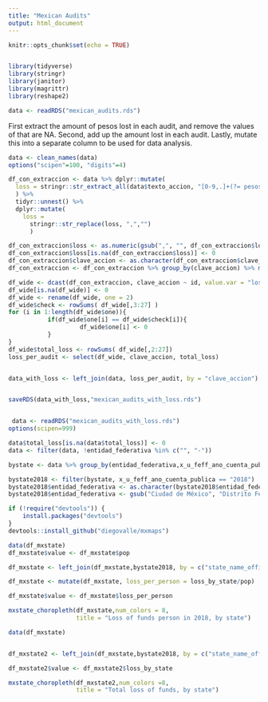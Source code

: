 ```yaml
---
title: "Mexican Audits"
output: html_document
---
```


```r
knitr::opts_chunk$set(echo = TRUE)


library(tidyverse)
library(stringr)
library(janitor)
library(magrittr)
library(reshape2)
```


```r

data <- readRDS("mexican_audits.rds")

```

First extract the amount of pesos lost in each audit, and remove the values of that are NA. Second, add up the amount lost in each audit. Lastly, mutate this into a separate column to be used for data analysis.


```r
data <- clean_names(data)
options("scipen"=100, "digits"=4)

df_con_extraccion <- data %>% dplyr::mutate(
  loss = stringr::str_extract_all(data$texto_accion, "[0-9,.]+(?= pesos)")
  ) %>%
  tidyr::unnest() %>%
  dplyr::mutate(
    loss =
      stringr::str_replace(loss, ",","") 
      )

df_con_extraccion$loss <- as.numeric(gsub(",", "", df_con_extraccion$loss, fixed = TRUE))
df_con_extraccion$loss[is.na(df_con_extraccion$loss)] <- 0
df_con_extraccion$clave_accion <- as.character(df_con_extraccion$clave_accion)
df_con_extraccion <- df_con_extraccion %>% group_by(clave_accion) %>% mutate(id = 1:n())

df_wide <- dcast(df_con_extraccion, clave_accion ~ id, value.var = "loss")
df_wide[is.na(df_wide)] <- 0
df_wide <- rename(df_wide, one = 2)
df_wide$check <- rowSums( df_wide[,3:27] )
for (i in 1:length(df_wide$one)){
           if(df_wide$one[i] == df_wide$check[i]){        
                    df_wide$one[i] <- 0              
           }
}
df_wide$total_loss <- rowSums( df_wide[,2:27])
loss_per_audit <- select(df_wide, clave_accion, total_loss)


data_with_loss <- left_join(data, loss_per_audit, by = "clave_accion")


saveRDS(data_with_loss,"mexican_audits_with_loss.rds")



```

```r
 data <- readRDS("mexican_audits_with_loss.rds")
options(scipen=999)

data$total_loss[is.na(data$total_loss)] <- 0
data <- filter(data, !entidad_federativa %in% c("", "-"))

bystate <- data %>% group_by(entidad_federativa,x_u_feff_ano_cuenta_publica) %>%  summarize(loss_by_state = sum(total_loss))

bystate2018 <- filter(bystate, x_u_feff_ano_cuenta_publica == "2018")
bystate2018$entidad_federativa <- as.character(bystate2018$entidad_federativa)
bystate2018$entidad_federativa <- gsub("Ciudad de México", "Distrito Federal",bystate2018$entidad_federativa , fixed = TRUE)

if (!require("devtools")) {
    install.packages("devtools")
}
devtools::install_github("diegovalle/mxmaps")

data(df_mxstate)
df_mxstate$value <- df_mxstate$pop

df_mxstate <- left_join(df_mxstate,bystate2018, by = c("state_name_official"="entidad_federativa"))

df_mxstate <- mutate(df_mxstate, loss_per_person = loss_by_state/pop)

df_mxstate$value <- df_mxstate$loss_per_person

mxstate_choropleth(df_mxstate,num_colors = 8,
                   title = "Loss of funds person in 2018, by state") 

```

```r
data(df_mxstate)


df_mxstate2 <- left_join(df_mxstate,bystate2018, by = c("state_name_official"="entidad_federativa"))

df_mxstate2$value <- df_mxstate2$loss_by_state

mxstate_choropleth(df_mxstate2,num_colors =8,
                   title = "Total loss of funds, by state")
```

```r

```
